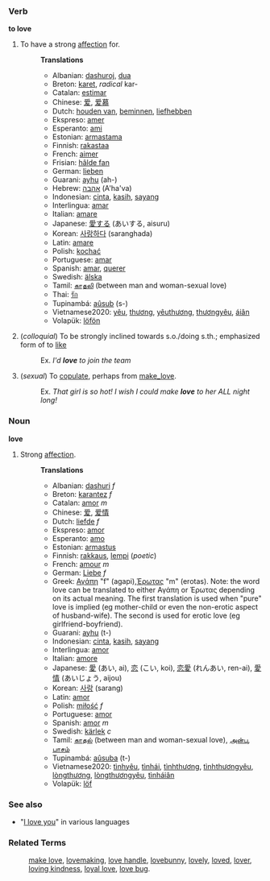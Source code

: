 ===Verb===
'''to love'''
#To have a strong [[affection]] for.
#:'''Translations'''
#:*Albanian: [[dashuroj]], [[dua]]
#:*Breton: [[karet]], ''radical'' kar-
#:*Catalan: [[estimar]]
#:*Chinese: [[爱]], [[爱慕]]
#:*Dutch: [[houden van]], [[beminnen]], [[liefhebben]]
#:*Ekspreso: [[amer]]
#:*Esperanto: [[ami]]
#:*Estonian: [[armastama]]
#:*Finnish: [[rakastaa]]
#:*French: [[aimer]]
#:*Frisian: [[hâlde fan]]
#:*German: [[lieben]]
#:*Guarani: [[ayhu]] (ah-)
#:*Hebrew: [[אהבה]] (A'ha'va)
#:*Indonesian: [[cinta]], [[kasih]], [[sayang]]
#:*Interlingua: [[amar]]
#:*Italian: [[amare]]
#:*Japanese: [[愛する]] (あいする, aisuru)
#:*Korean: [[사랑하다]] (saranghada)
#:*Latin: [[amare]]
#:*Polish: [[kochać]]
#:*Portuguese: [[amar]]
#:*Spanish: [[amar]], [[querer]]
#:*Swedish: [[älska]]
#:*Tamil: [[காதலி]] (between man and woman-sexual love)
#:*Thai: [[รัก]]
#:*Tupinambá: [[aûsub]] (s-)
#:*Vietnamese2020: [[yêu]], [[thương]], [[yêuthương]], [[thươngyêu]], [[áiân]]
#:*Volapük: [[löfön]]
# (''colloquial'') To be strongly inclined towards s.o./doing s.th.; emphasized form of to [[like]]
#:Ex. ''I'd '''love''' to join the team''
# (''sexual'') To [[copulate]], perhaps from [[make_love]].
#:Ex. ''That girl is so hot!  I wish I could make '''love''' to her ALL night long!''

===Noun===
'''love'''
#Strong [[affection]].
#:'''Translations'''
#:*Albanian: [[dashuri]] ''f''
#:*Breton: [[karantez]] ''f''
#:*Catalan: [[amor]] ''m''
#:*Chinese: [[爱]], [[爱情]]
#:*Dutch: [[liefde]] ''f''
#:*Ekspreso: [[amor]]
#:*Esperanto: [[amo]]
#:*Estonian: [[armastus]]
#:*Finnish: [[rakkaus]], [[lempi]] (''poetic'')
#:*French: [[amour]] ''m''
#:*German: [[Liebe]] ''f''
#:*Greek: [[Αγάπη]] "f" (agapi),[[ Έρωτας]] "m" (erotas). Note: the word love can be translated to either Αγάπη or Έρωτας depending on its actual meaning. The first translation is used when "pure" love is implied (eg mother-child or even the non-erotic aspect of husband-wife). The second is used for erotic love (eg girlfriend-boyfriend).
#:*Guarani: [[ayhu]] (t-)
#:*Indonesian: [[cinta]], [[kasih]], [[sayang]]
#:*Interlingua: [[amor]]
#:*Italian: [[amore]]
#:*Japanese: [[愛]] (あい, ai), [[恋]] (こい, koi), [[恋愛]] (れんあい, ren-ai), [[愛情]] (あいじょう, aijou)
#:*Korean: [[사랑]] (sarang)
#:*Latin: [[amor]]
#:*Polish: [[miłość]] ''f''
#:*Portuguese: [[amor]]
#:*Spanish: [[amor]] ''m''
#:*Swedish: [[kärlek]] ''c''
#:*Tamil: [[காதல்]] (between man and woman-sexual love), [[அன்பு]], [[பாசம்]]
#:*Tupinambá: [[aûsuba]] (t-)
#:*Vietnamese2020: [[tìnhyêu]], [[tìnhái]], [[tìnhthương]], [[tìnhthươngyêu]], [[lòngthương]], [[lòngthươngyêu]], [[tìnháiân]]
#:*Volapük: [[löf]]
=== See also ===
* "[[I love you]]" in various languages

===Related Terms===
:[[make love]], [[lovemaking]], [[love handle]], [[lovebunny]], [[lovely]], [[loved]], [[lover]], [[loving kindness]], [[loyal love]], [[love bug]].
